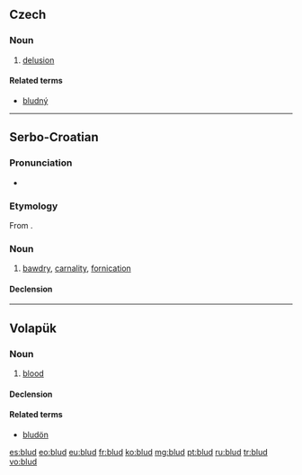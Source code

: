 ==Czech==

===Noun===
{{cs-noun|g=m}}

# [[delusion]]

====Related terms====
* [[bludný]]

----

==Serbo-Croatian==

===Pronunciation===
* {{IPA|/blûːd/|lang=sh}}

===Etymology===
From {{etyl|sla-pro|sh}} {{recons|blǫdъ|lang=sla-pro}}.

===Noun===
{{sh-noun|g=m|head=blȗd|r|блуд|блу̑д}}

# [[bawdry]], [[carnality]], [[fornication]]

====Declension====
{{sh-decl-noun
|blud|bludovi
|bluda|bludova
|bludu|bludovima
|blud|bludove
|blude|bludovi
|bludu|bludovima
|bludom|bludovima
}}

----

==Volapük==

===Noun===
{{vo-noun}}

# [[blood]]

====Declension====
{{vo-decl-noun}}

====Related terms====
* [[bludön]]

[[es:blud]]
[[eo:blud]]
[[eu:blud]]
[[fr:blud]]
[[ko:blud]]
[[mg:blud]]
[[pt:blud]]
[[ru:blud]]
[[tr:blud]]
[[vo:blud]]